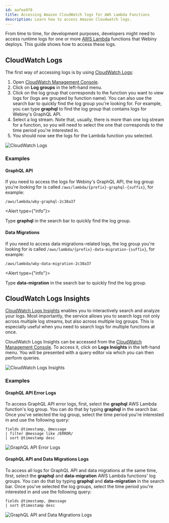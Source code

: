 ```yaml
---
id: aafea9f8
title: Accessing Amazon CloudWatch logs for AWS Lambda Functions
description: Learn how to access Amazon Cloudwatch logs.
---
```



From time to time, for development purposes, developers might need to access runtime logs for one or more [AWS Lambda](https://aws.amazon.com/lambda/) functions that Webiny deploys. This guide shows how to access these logs.

## CloudWatch Logs

The first way of accessing logs is by using [CloudWatch Logs](https://docs.aws.amazon.com/AmazonCloudWatch/latest/logs/WhatIsCloudWatchLogs.html):

1. Open [CloudWatch Management Console](https://console.aws.amazon.com/cloudwatch/home).
2. Click on **Log groups** in the left-hand menu.
3. Click on the log group that corresponds to the function you want to view logs for (logs are grouped by function name). You can also use the search bar to quickly find the log group you're looking for. For example, you can type **graphql** to find the log group that contains logs for Webiny's GraphQL API.
4. Select a log stream. Note that, usually, there is more than one log stream for a function, so you will need to select the one that corresponds to the time period you're interested in.
5. You should now see the logs for the Lambda function you selected.

<Image src={cwLogs} alt="CloudWatch Logs" />

### Examples

#### GraphQL API

If you need to access the logs for Webiny's GraphQL API, the log group you're looking for is called `/aws/lambda/{prefix}-graphql-{suffix}`, for example:

```
/aws/lambda/wby-graphql-2c38a37
```

<Alert type={"info"}>

Type **graphql** in the search bar to quickly find the log group.

</Alert>

#### Data Migrations

If you need to access data migrations-related logs, the log group you're looking for is called `/aws/lambda/{prefix}-data-migration-{suffix}`, for example:

```
/aws/lambda/wby-data-migration-2c38a37
```

<Alert type={"info"}>

Type **data-migration** in the search bar to quickly find the log group.

</Alert>

## CloudWatch Logs Insights

[CloudWatch Logs Insights](https://docs.aws.amazon.com/AmazonCloudWatch/latest/logs/AnalyzingLogData.html) enables you to interactively search and analyze your logs. Most importantly, the service allows you to search logs not only across multiple log streams, but also across multiple log groups. This is especially useful when you need to search logs for multiple functions at once.

CloudWatch Logs Insights can be accessed from the [CloudWatch Management Console](https://console.aws.amazon.com/cloudwatch/home). To access it, click on **Logs Insights** in the left-hand menu. You will be presented with a query editor via which you can then perform queries.

<Image src={logsInsights} alt="CloudWatch Logs Insights" />

### Examples

#### GraphQL API Error Logs

To access GraphQL API error logs, first, select the **graphql** AWS Lambda function's log group. You can do that by typing **graphql** in the search bar. Once you've selected the log group, select the time period you're interested in and use the following query:

```text
fields @timestamp, @message
| filter @message like /ERROR/
| sort @timestamp desc
```

<Image src={logsInsightsApiErrors} alt="GraphQL API Error Logs" />

#### GraphQL API and Data Migrations Logs

To access all logs for GraphQL API and data migrations at the same time, first, select the **graphql** and **data-migration** AWS Lambda functions' log groups. You can do that by typing **graphql** and **data-migration** in the search bar. Once you've selected the log groups, select the time period you're interested in and use the following query:

```text
fields @timestamp, @message
| sort @timestamp desc
```

<Image src={logsInsights} alt="GraphQL API and Data Migrations Logs" />
